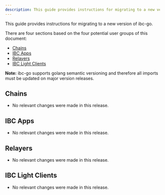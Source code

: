 ```yaml
---
description: This guide provides instructions for migrating to a new version of ibc-go.
---
```

This guide provides instructions for migrating to a new version of ibc-go.

There are four sections based on the four potential user groups of this document:

* [Chains](#chains)
* [IBC Apps](#ibc-apps)
* [Relayers](#relayers)
* [IBC Light Clients](#ibc-light-clients)

**Note:** ibc-go supports golang semantic versioning and therefore all imports must be updated on major version releases.

## Chains

* No relevant changes were made in this release.

## IBC Apps

* No relevant changes were made in this release.

## Relayers

* No relevant changes were made in this release.

## IBC Light Clients

* No relevant changes were made in this release.
